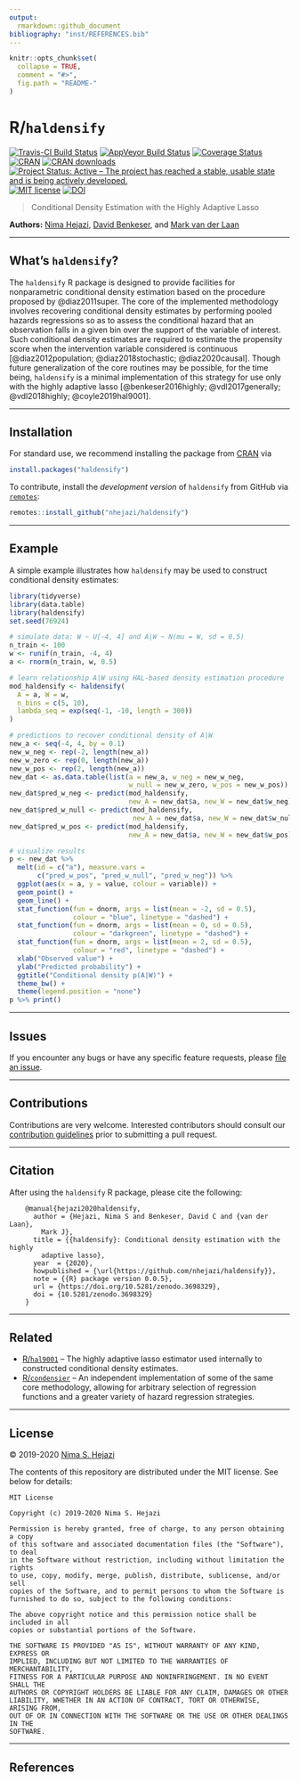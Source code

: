 ```yaml
---
output:
  rmarkdown::github_document
bibliography: "inst/REFERENCES.bib"
---
```


<!-- README.md is generated from README.Rmd. Please edit that file -->

```r
knitr::opts_chunk$set(
  collapse = TRUE,
  comment = "#>",
  fig.path = "README-"
)
```


# R/`haldensify`

[![Travis-CI Build Status](https://travis-ci.org/nhejazi/haldensify.svg?branch=master)](https://travis-ci.org/nhejazi/haldensify)
[![AppVeyor Build  Status](https://ci.appveyor.com/api/projects/status/github/nhejazi/haldensify?branch=master&svg=true)](https://ci.appveyor.com/project/nhejazi/haldensify)
[![Coverage Status](https://img.shields.io/codecov/c/github/nhejazi/haldensify/master.svg)](https://codecov.io/github/nhejazi/haldensify?branch=master)
[![CRAN](http://www.r-pkg.org/badges/version/haldensify)](http://www.r-pkg.org/pkg/haldensify)
[![CRAN downloads](https://cranlogs.r-pkg.org/badges/haldensify)](https://CRAN.R-project.org/package=haldensify)
[![Project Status: Active – The project has reached a stable, usable state and is being actively developed.](https://www.repostatus.org/badges/latest/active.svg)](https://www.repostatus.org/#active)
[![MIT license](http://img.shields.io/badge/license-MIT-brightgreen.svg)](http://opensource.org/licenses/MIT)
[![DOI](https://zenodo.org/badge/DOI/10.5281/zenodo.3698329.svg)](https://doi.org/10.5281/zenodo.3698329)

> Conditional Density Estimation with the Highly Adaptive Lasso

__Authors:__ [Nima Hejazi](https://nimahejazi.org), [David
Benkeser](https://www.sph.emory.edu/faculty/profile/#!dbenkes), and [Mark
van der Laan](https://vanderlaan-lab.org/about/)

---

## What's `haldensify`?

The `haldensify` R package is designed to provide facilities for nonparametric
conditional density estimation based on the procedure proposed by
@diaz2011super. The core of the implemented methodology involves recovering
conditional density estimates by performing pooled hazards regressions so as to
assess the conditional hazard that an observation falls in a given bin over the
support of the variable of interest. Such conditional density estimates are
required to estimate the propensity score when the intervention variable
considered is continuous [@diaz2012population; @diaz2018stochastic;
@diaz2020causal]. Though future generalization of the core routines may be
possible, for the time being, `haldensify` is a minimal implementation of this
strategy for use only with the highly adaptive lasso [@benkeser2016highly;
@vdl2017generally; @vdl2018highly; @coyle2019hal9001].

---

## Installation

For standard use, we recommend installing the package from
[CRAN](https://CRAN.R-project.org/package=haldensify) via

```r
install.packages("haldensify")
```

To contribute, install the _development version_ of `haldensify` from GitHub
via [`remotes`](https://CRAN.R-project.org/package=remotes):

```r
remotes::install_github("nhejazi/haldensify")
```

---

## Example

A simple example illustrates how `haldensify` may be used to construct
conditional density estimates:

```r
library(tidyverse)
library(data.table)
library(haldensify)
set.seed(76924)

# simulate data: W ~ U[-4, 4] and A|W ~ N(mu = W, sd = 0.5)
n_train <- 100
w <- runif(n_train, -4, 4)
a <- rnorm(n_train, w, 0.5)

# learn relationship A|W using HAL-based density estimation procedure
mod_haldensify <- haldensify(
  A = a, W = w,
  n_bins = c(5, 10),
  lambda_seq = exp(seq(-1, -10, length = 300))
)

# predictions to recover conditional density of A|W
new_a <- seq(-4, 4, by = 0.1)
new_w_neg <- rep(-2, length(new_a))
new_w_zero <- rep(0, length(new_a))
new_w_pos <- rep(2, length(new_a))
new_dat <- as.data.table(list(a = new_a, w_neg = new_w_neg,
                              w_null = new_w_zero, w_pos = new_w_pos))
new_dat$pred_w_neg <- predict(mod_haldensify,
                              new_A = new_dat$a, new_W = new_dat$w_neg)
new_dat$pred_w_null <- predict(mod_haldensify,
                               new_A = new_dat$a, new_W = new_dat$w_null)
new_dat$pred_w_pos <- predict(mod_haldensify,
                              new_A = new_dat$a, new_W = new_dat$w_pos)

# visualize results
p <- new_dat %>%
  melt(id = c("a"), measure.vars =
       c("pred_w_pos", "pred_w_null", "pred_w_neg")) %>%
  ggplot(aes(x = a, y = value, colour = variable)) +
  geom_point() +
  geom_line() +
  stat_function(fun = dnorm, args = list(mean = -2, sd = 0.5),
                colour = "blue", linetype = "dashed") +
  stat_function(fun = dnorm, args = list(mean = 0, sd = 0.5),
                colour = "darkgreen", linetype = "dashed") +
  stat_function(fun = dnorm, args = list(mean = 2, sd = 0.5),
                colour = "red", linetype = "dashed") +
  xlab("Observed value") +
  ylab("Predicted probability") +
  ggtitle("Conditional density p(A|W)") +
  theme_bw() +
  theme(legend.position = "none")
p %>% print()
```

---

## Issues

If you encounter any bugs or have any specific feature requests, please [file an
issue](https://github.com/nhejazi/haldensify/issues).

---

## Contributions

Contributions are very welcome. Interested contributors should consult our
[contribution
guidelines](https://github.com/nhejazi/haldensify/blob/master/CONTRIBUTING.md)
prior to submitting a pull request.

---

## Citation

After using the `haldensify` R package, please cite the following:

        @manual{hejazi2020haldensify,
          author = {Hejazi, Nima S and Benkeser, David C and {van der Laan},
            Mark J},
          title = {{haldensify}: Conditional density estimation with the highly
            adaptive lasso},
          year  = {2020},
          howpublished = {\url{https://github.com/nhejazi/haldensify}},
          note = {{R} package version 0.0.5},
          url = {https://doi.org/10.5281/zenodo.3698329},
          doi = {10.5281/zenodo.3698329}
        }

---

## Related

* [R/`hal9001`](https://github.com/tlverse/hal9001) -- The highly adaptive
  lasso estimator used internally to constructed conditional density estimates.
* [R/`condensier`](https://github.com/osofr/condensier) -- An  independent
  implementation of some of the same core methodology, allowing for arbitrary
  selection of regression functions and a greater variety of hazard regression
  strategies.

---

## License

&copy; 2019-2020 [Nima S. Hejazi](https://nimahejazi.org)

The contents of this repository are distributed under the MIT license. See below
for details:
```
MIT License

Copyright (c) 2019-2020 Nima S. Hejazi

Permission is hereby granted, free of charge, to any person obtaining a copy
of this software and associated documentation files (the "Software"), to deal
in the Software without restriction, including without limitation the rights
to use, copy, modify, merge, publish, distribute, sublicense, and/or sell
copies of the Software, and to permit persons to whom the Software is
furnished to do so, subject to the following conditions:

The above copyright notice and this permission notice shall be included in all
copies or substantial portions of the Software.

THE SOFTWARE IS PROVIDED "AS IS", WITHOUT WARRANTY OF ANY KIND, EXPRESS OR
IMPLIED, INCLUDING BUT NOT LIMITED TO THE WARRANTIES OF MERCHANTABILITY,
FITNESS FOR A PARTICULAR PURPOSE AND NONINFRINGEMENT. IN NO EVENT SHALL THE
AUTHORS OR COPYRIGHT HOLDERS BE LIABLE FOR ANY CLAIM, DAMAGES OR OTHER
LIABILITY, WHETHER IN AN ACTION OF CONTRACT, TORT OR OTHERWISE, ARISING FROM,
OUT OF OR IN CONNECTION WITH THE SOFTWARE OR THE USE OR OTHER DEALINGS IN THE
SOFTWARE.
```

---

## References

